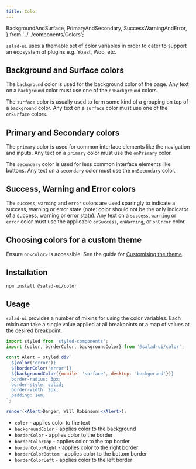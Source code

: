 ```yaml
---
title: Color
---
```


  BackgroundAndSurface,
  PrimaryAndSecondary,
  SuccessWarningAndError,
} from '../../components/Colors';

`salad-ui` uses a themable set of color variables in order to cater to support an ecosystem of plugins e.g. Yoast, Woo, etc.

## Background and Surface colors

The `background` color is used for the background color of the page. Any text on a `background` color must use one of the `onBackground` colors.

The `surface` color is usually used to form some kind of a grouping on top of a `background` color. Any text on a `surface` color must use one of the `onSurface` colors.

<BackgroundAndSurface />

## Primary and Secondary colors

The `primary` color is used for common interface elements like the navigation and inputs. Any text on a `primary` color must use the `onPrimary` color.

The `secondary` color is used for less common interface elements like buttons. Any text on a `secondary` color must use the `onSecondary` color.

<PrimaryAndSecondary />

## Success, Warning and Error colors

The `success`, `warning` and `error` colors are used sparingly to indicate a success, warning or error state (note: color should not be the only indicator of a success, warning or error state). Any text on a `success`, `warning` or `error` color must use the applicable `onSuccess`, `onWarning`, or `onError` color.

<SuccessWarningAndError />

## Choosing colors for a custom theme

Ensure `on<color>` is accessible. See the guide for [Customising the theme](../../guides/customising-the-theme).

## Installation

```bash
npm install @salad-ui/color
```

## Usage

`salad-ui` provides a number of mixins for using the color variables. Each mixin can take a single value applied at all breakpoints or a map of values at the desired breakpoint.

```jsx inline=false
import styled from 'styled-components';
import {color, borderColor, backgroundColor} from '@salad-ui/color';

const Alert = styled.div`
  ${color('error')}
  ${borderColor('error')}
  ${backgroundColor({mobile: 'surface', desktop: 'backgorund'})}
  border-radius: 3px;
  border-style: solid;
  border-width: 2px;
  padding: 1em;
`;

render(<Alert>Danger, Will Robinson!</Alert>);
```

- `color` - applies color to the text
- `backgroundColor` - applies color to the background
- `borderColor` - applies color to the border
- `borderColorTop` - applies color to the top border
- `borderColorRight` - applies color to the right border
- `borderColorBottom` - applies color to the bottom border
- `borderColorLeft` - applies color to the left border
